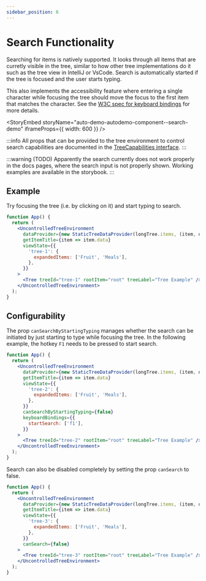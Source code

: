 ```yaml
---
sidebar_position: 6
---
```



# Search Functionality

Searching for items is natively supported. It looks through all items that are curretly visible in the
tree, similar to how other tree implementations do it such as the tree view in IntelliJ or VsCode. Search
is automatically started if the tree is focused and the user starts typing.

This also implements the accessibility feature where entering a single character while focusing the tree
should move the focus to the first item that matches the character. See the
[W3C spec for keyboard bindings](https://www.w3.org/TR/wai-aria-practices-1.1/examples/treeview/treeview-2/treeview-2a.html#kbd_label)
for more details.

<StoryEmbed storyName="auto-demo-autodemo-component--search-demo" iframeProps={{ width: 600 }} />

:::info
All props that can be provided to the tree environment to control search capabilities are documented
in the [TreeCapabilities interface](/docs/api/interfaces/treecapabilities).
:::

:::warning
(TODO) Apparently the search currently does not work properly in the docs pages, where the search input
is not properly shown. Working examples are available in the storybook.
:::

## Example

Try focusing the tree (i.e. by clicking on it) and start typing to search.

```jsx live
function App() {
  return (
    <UncontrolledTreeEnvironment
      dataProvider={new StaticTreeDataProvider(longTree.items, (item, data) => ({ ...item, data }))}
      getItemTitle={item => item.data}
      viewState={{
        'tree-1': {
          expandedItems: ['Fruit', 'Meals'],
        },
      }}
    >
      <Tree treeId="tree-1" rootItem="root" treeLabel="Tree Example" />
    </UncontrolledTreeEnvironment>
  );
}
```

## Configurability

The prop `canSearchByStartingTyping` manages whether the search can be initiated by just starting to type
while focusing the tree. In the following example, the hotkey `F1` needs to be pressed to start search.

```jsx live
function App() {
  return (
    <UncontrolledTreeEnvironment
      dataProvider={new StaticTreeDataProvider(longTree.items, (item, data) => ({ ...item, data }))}
      getItemTitle={item => item.data}
      viewState={{
        'tree-2': {
          expandedItems: ['Fruit', 'Meals'],
        },
      }}
      canSearchByStartingTyping={false}
      keyboardBindings={{
        startSearch: ['f1'],
      }}
    >
      <Tree treeId="tree-2" rootItem="root" treeLabel="Tree Example" />
    </UncontrolledTreeEnvironment>
  );
}
```

Search can also be disabled completely by setting the prop `canSearch` to false.

```jsx live
function App() {
  return (
    <UncontrolledTreeEnvironment
      dataProvider={new StaticTreeDataProvider(longTree.items, (item, data) => ({ ...item, data }))}
      getItemTitle={item => item.data}
      viewState={{
        'tree-3': {
          expandedItems: ['Fruit', 'Meals'],
        },
      }}
      canSearch={false}
    >
      <Tree treeId="tree-3" rootItem="root" treeLabel="Tree Example" />
    </UncontrolledTreeEnvironment>
  );
}
```

